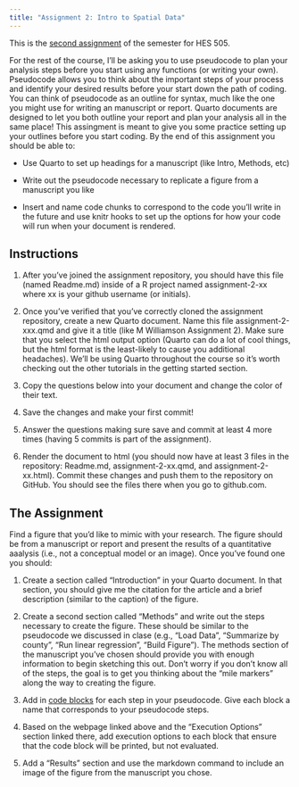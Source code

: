 ```yaml
---
title: "Assignment 2: Intro to Spatial Data"
---
```


This is the [second assignment](https://classroom.github.com/a/w7BOMafq) of the semester for HES 505.

For the rest of the course, I'll be asking you to use pseudocode to plan your analysis steps before you start using any functions (or writing your own). Pseudocode allows you to think about the important steps of your process and identify your desired results before your start down the path of coding. You can think of pseudocode as an outline for syntax, much like the one you might use for writing an manuscript or report. Quarto documents are designed to let you both outline your report and plan your analysis all in the same place! This assingment is meant to give you some practice setting up your outlines before you start coding. By the end of this assignment you should be able to:

* Use Quarto to set up headings for a manuscript (like Intro, Methods, etc)

* Write out the pseudocode necessary to replicate a figure from a manuscript you like

* Insert and name code chunks to correspond to the code you'll write in the future and use knitr hooks to set up the options for how your code will run when your document is rendered.

## Instructions

1. After you've joined the assignment repository, you should have this file (named Readme.md) inside of a R project named assignment-2-xx where xx is your github username (or initials). 

2. Once you've verified that you've correctly cloned the assignment repository, create a new Quarto document. Name this file assignment-2-xxx.qmd and give it a title (like M Williamson Assignment 2). Make sure that you select the html output option (Quarto can do a lot of cool things, but the html format is the least-likely to cause you additional headaches). We'll be using Quarto throughout the course so it's worth checking out the other tutorials in the getting started section.

3. Copy the questions below into your document and change the color of their text.

4. Save the changes and make your first commit!

5. Answer the questions making sure save and commit at least 4 more times (having 5 commits is part of the assignment).

6. Render the document to html (you should now have at least 3 files in the repository: Readme.md, assignment-2-xx.qmd, and assignment-2-xx.html). Commit these changes and push them to the repository on GitHub. You should see the files there when you go to github.com.


## The Assignment

Find a figure that you'd like to mimic with your research. The figure should be from a manuscript or report and present the results of a quantitative aaalysis (i.e., not a conceptual model or an image). Once you've found one you should:

1. Create a section called "Introduction" in your Quarto document. In that section, you should give me the citation for the article and a brief description (similar to the caption) of the figure.

2. Create a second section called "Methods" and write out the steps necessary to create the figure. These should be similar to the pseudocode we discussed in clase (e.g., "Load Data", "Summarize by county", "Run linear regression", "Build Figure"). The methods section of the manuscript you've chosen should provide you with enough information to begin sketching this out. Don't worry if you don't know all of the steps, the goal is to get you thinking about the "mile markers" along the way to creating the figure.

3. Add in [code blocks](https://quarto.org/docs/computations/r.html) for each step in your pseudocode. Give each block a name that corresponds to your pseudocode steps.

4. Based on the webpage linked above and the "Execution Options" section linked there, add execution options to each block that ensure that the code block will be printed, but not evaluated.

5. Add a "Results" section and use the markdown command to include an image of the figure from the manuscript you chose. 